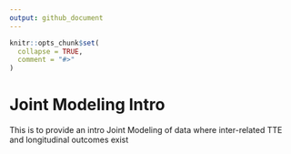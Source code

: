 ```yaml
---
output: github_document
---
```


<!-- README.md is generated from README.Rmd. Please edit that file -->

```r
knitr::opts_chunk$set(
  collapse = TRUE,
  comment = "#>"
)
```

# Joint Modeling Intro

<!-- badges: start -->
<!-- badges: end -->

This is to provide an intro Joint Modeling of data where inter-related TTE and longitudinal outcomes exist 
